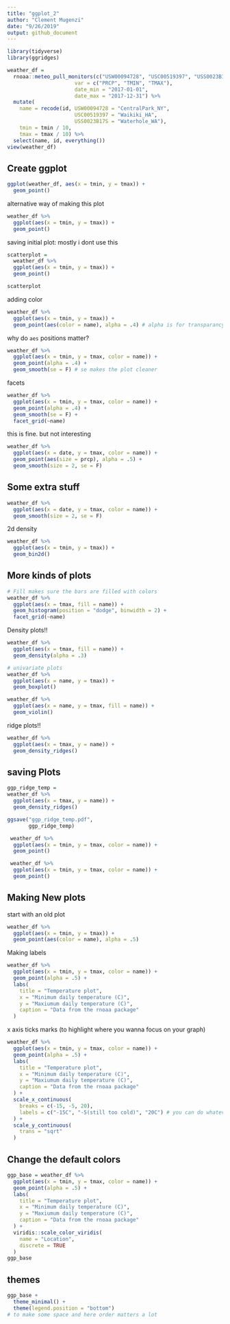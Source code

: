 ```yaml
---
title: "ggplot_2"
author: "Clement Mugenzi"
date: "9/26/2019"
output: github_document
---
```


```r
library(tidyverse)
library(ggridges)
```

```r
weather_df = 
  rnoaa::meteo_pull_monitors(c("USW00094728", "USC00519397", "USS0023B17S"),
                      var = c("PRCP", "TMIN", "TMAX"), 
                      date_min = "2017-01-01",
                      date_max = "2017-12-31") %>%
  mutate(
    name = recode(id, USW00094728 = "CentralPark_NY", 
                      USC00519397 = "Waikiki_HA",
                      USS0023B17S = "Waterhole_WA"),
    tmin = tmin / 10,
    tmax = tmax / 10) %>%
  select(name, id, everything())
view(weather_df)
```


## Create ggplot

```r
ggplot(weather_df, aes(x = tmin, y = tmax)) +
  geom_point()
```

alternative way of making this plot

```r
weather_df %>% 
  ggplot(aes(x = tmin, y = tmax)) +
  geom_point()
```


saving initial plot: mostly i dont use this

```r
scatterplot = 
  weather_df %>% 
  ggplot(aes(x = tmin, y = tmax)) +
  geom_point()

scatterplot
```

adding color

```r
weather_df %>% 
  ggplot(aes(x = tmin, y = tmax)) +
  geom_point(aes(color = name), alpha = .4) # alpha is for transparancy
```



why do `aes` positions matter?

```r
weather_df %>% 
  ggplot(aes(x = tmin, y = tmax, color = name)) +
  geom_point(alpha = .4) +
  geom_smooth(se = F) # se makes the plot cleaner
```


facets

```r
weather_df %>% 
  ggplot(aes(x = tmin, y = tmax, color = name)) +
  geom_point(alpha = .4) +
  geom_smooth(se = F) +
  facet_grid(~name)
```



this is fine. but not interesting

```r
weather_df %>% 
  ggplot(aes(x = date, y = tmax, color = name)) +
  geom_point(aes(size = prcp), alpha = .5) +
  geom_smooth(size = 2, se = F)
```


## Some extra stuff


```r
weather_df %>% 
  ggplot(aes(x = date, y = tmax, color = name)) +
  geom_smooth(size = 2, se = F)
```


2d density

```r
weather_df %>% 
  ggplot(aes(x = tmin, y = tmax)) +
  geom_bin2d()
```

## More kinds of plots

```r
# Fill makes sure the bars are filled with colors
weather_df %>% 
  ggplot(aes(x = tmax, fill = name)) +
  geom_histogram(position = "dodge", binwidth = 2) +
  facet_grid(~name)
```

Density plots!!

```r
weather_df %>% 
  ggplot(aes(x = tmax, fill = name)) +
  geom_density(alpha = .3)
```


```r
# univariate plots
weather_df %>% 
  ggplot(aes(x = name, y = tmax)) +
  geom_boxplot()
```


```r
weather_df %>% 
  ggplot(aes(x = name, y = tmax, fill = name)) +
  geom_violin()
```

ridge plots!!

```r
weather_df %>% 
  ggplot(aes(x = tmax, y = name)) +
  geom_density_ridges()
```


## saving Plots

```r
ggp_ridge_temp =
weather_df %>% 
  ggplot(aes(x = tmax, y = name)) +
  geom_density_ridges()

ggsave("ggp_ridge_temp.pdf",
       ggp_ridge_temp)
```


```r
 weather_df %>% 
  ggplot(aes(x = tmin, y = tmax, color = name)) +
  geom_point()

```




```r
 weather_df %>% 
  ggplot(aes(x = tmin, y = tmax, color = name)) +
  geom_point()

```


## Making New plots

start with an old plot

```r
weather_df %>% 
  ggplot(aes(x = tmin, y = tmax)) + 
  geom_point(aes(color = name), alpha = .5)
```

Making labels


```r
weather_df %>% 
  ggplot(aes(x = tmin, y = tmax, color = name)) + 
  geom_point(alpha = .5) + 
  labs(
    title = "Temperature plot",
    x = "Minimum daily temperature (C)",
    y = "Maxiumum daily temperature (C)",
    caption = "Data from the rnoaa package"
  )
```


x axis ticks marks (to highlight where you wanna focus on your graph)


```r
weather_df %>% 
  ggplot(aes(x = tmin, y = tmax, color = name)) + 
  geom_point(alpha = .5) + 
  labs(
    title = "Temperature plot",
    x = "Minimum daily temperature (C)",
    y = "Maxiumum daily temperature (C)",
    caption = "Data from the rnoaa package"
  ) +
  scale_x_continuous(
    breaks = c(-15, -5, 20),
    labels = c("-15C", "-5(still too cold)", "20C") # you can do whatever
  ) +
  scale_y_continuous(
    trans = "sqrt"
  )
```


## Change the default colors

```r
ggp_base = weather_df %>% 
  ggplot(aes(x = tmin, y = tmax, color = name)) + 
  geom_point(alpha = .5) + 
  labs(
    title = "Temperature plot",
    x = "Minimum daily temperature (C)",
    y = "Maxiumum daily temperature (C)",
    caption = "Data from the rnoaa package"
  ) +
  viridis::scale_color_viridis(
    name = "Location", 
    discrete = TRUE
  )
ggp_base
```

## themes

```r
ggp_base +
  theme_minimal() +
  theme(legend.position = "bottom") 
# to make some space and here order matters a lot
```












